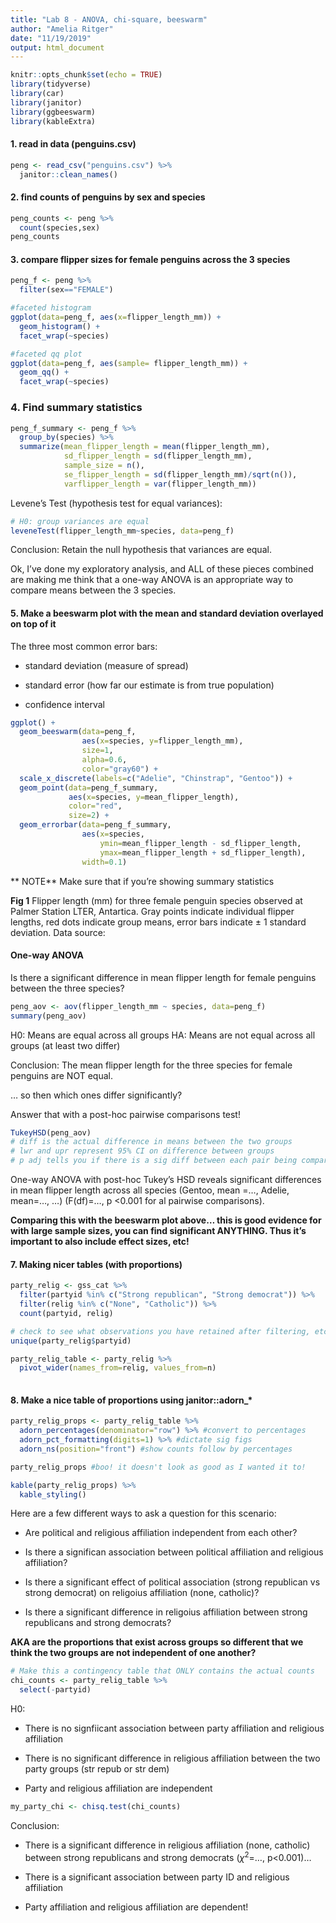 ```yaml
---
title: "Lab 8 - ANOVA, chi-square, beeswarm"
author: "Amelia Ritger"
date: "11/19/2019"
output: html_document
---
```


```r
knitr::opts_chunk$set(echo = TRUE)
library(tidyverse)
library(car)
library(janitor)
library(ggbeeswarm)
library(kableExtra)
```

#### 1. read in data (penguins.csv)
```r
peng <- read_csv("penguins.csv") %>%
  janitor::clean_names()
```

#### 2. find counts of penguins by sex and species
```r
peng_counts <- peng %>%
  count(species,sex)
peng_counts
```

#### 3. compare flipper sizes for female penguins across the 3 species
```r
peng_f <- peng %>%
  filter(sex=="FEMALE")

#faceted histogram
ggplot(data=peng_f, aes(x=flipper_length_mm)) +
  geom_histogram() +
  facet_wrap(~species)

#faceted qq plot
ggplot(data=peng_f, aes(sample= flipper_length_mm)) +
  geom_qq() +
  facet_wrap(~species)
```

### 4. Find summary statistics
```r
peng_f_summary <- peng_f %>%
  group_by(species) %>%
  summarize(mean_flipper_length = mean(flipper_length_mm),
            sd_flipper_length = sd(flipper_length_mm),
            sample_size = n(),
            se_flipper_length = sd(flipper_length_mm)/sqrt(n()),
            varflipper_length = var(flipper_length_mm))
```


Levene's Test (hypothesis test for equal variances):
```r
# H0: group variances are equal
leveneTest(flipper_length_mm~species, data=peng_f)
```

Conclusion: Retain the null hypothesis that variances are equal.

Ok, I've done my exploratory analysis, and ALL of these pieces combined are making me think that a one-way ANOVA is an appropriate way to compare means between the 3 species.

#### 5. Make a beeswarm plot with the mean and standard deviation overlayed on top of it

The three most common error bars:

- standard deviation (measure of spread)

- standard error (how far our estimate is from true population)

- confidence interval 

```r
ggplot() +
  geom_beeswarm(data=peng_f,
                aes(x=species, y=flipper_length_mm),
                size=1,
                alpha=0.6,
                color="gray60") +
  scale_x_discrete(labels=c("Adelie", "Chinstrap", "Gentoo")) +
  geom_point(data=peng_f_summary,
             aes(x=species, y=mean_flipper_length),
             color="red",
             size=2) +
  geom_errorbar(data=peng_f_summary,
                aes(x=species,
                    ymin=mean_flipper_length - sd_flipper_length,
                    ymax=mean_flipper_length + sd_flipper_length), 
                width=0.1)
```

** NOTE** Make sure that if you're showing summary statistics

**Fig 1** Flipper length (mm) for three female penguin species observed at Palmer Station LTER, Antartica. Gray points indicate individual flipper lengths, red dots indicate group means, error bars indicate $\pm$ 1 standard deviation. Data source:

#### One-way ANOVA

Is there a significant difference in mean flipper length for female penguins between the three species?
```r
peng_aov <- aov(flipper_length_mm ~ species, data=peng_f)
summary(peng_aov)
```

H0: Means are equal across all groups
HA: Means are not equal across all groups (at least two differ)

Conclusion: The mean flipper length for the three species for female penguins are NOT equal.

... so then which ones differ significantly?

Answer that with a post-hoc pairwise comparisons test!
```r
TukeyHSD(peng_aov)
# diff is the actual difference in means between the two groups
# lwr and upr represent 95% CI on difference between groups
# p adj tells you if there is a sig diff between each pair being compared
```

One-way ANOVA with post-hoc Tukey's HSD reveals significant differences in mean flipper length across all species (Gentoo, mean =..., Adelie, mean=..., ...) (F(df)=..., p <0.001 for al pairwise comparisons).

**Comparing this with the beeswarm plot above... this is good evidence for with large sample sizes, you can find significant ANYTHING. Thus it's important to also include effect sizes, etc!**

#### 7. Making nicer tables (with proportions)
```r
party_relig <- gss_cat %>%
  filter(partyid %in% c("Strong republican", "Strong democrat")) %>%
  filter(relig %in% c("None", "Catholic")) %>%
  count(partyid, relig)

# check to see what observations you have retained after filtering, etc
unique(party_relig$partyid)

party_relig_table <- party_relig %>%
  pivot_wider(names_from=relig, values_from=n)
  
```

#### 8. Make a nice table of proportions using janitor::adorn_*
```r
party_relig_props <- party_relig_table %>%
  adorn_percentages(denominator="row") %>% #convert to percentages
  adorn_pct_formatting(digits=1) %>% #dictate sig figs
  adorn_ns(position="front") #show counts follow by percentages

party_relig_props #boo! it doesn't look as good as I wanted it to!

kable(party_relig_props) %>%
  kable_styling()
```

Here are a few different ways to ask a question for this scenario:

- Are political and religious affiliation independent from each other?

- Is there a significan association between political affiliation and religious affiliation?

- Is there a significant effect of political association (strong republican vs strong democrat) on religoius affiliation (none, catholic)?

- Is there a significant difference in religoius affiliation between strong republicans and strong democrats?

**AKA are the proportions that exist across groups so different that we think the two groups are not independent of one another?**

```r
# Make this a contingency table that ONLY contains the actual counts
chi_counts <- party_relig_table %>%
  select(-partyid)
```

H0:

- There is no signfiicant association between party affiliation and religious affiliation

- There is no significant difference in religious affiliation between the two party groups (str repub or str dem)

- Party and religious affiliation are independent

```r
my_party_chi <- chisq.test(chi_counts)
```

Conclusion:

- There is a significant difference in religious affiliation (none, catholic) between strong republicans and strong democrats ($\chi^2$=..., p<0.001)...

- There is a significant association between party ID and religious affiliation

- Party affiliation and religious affiliation are dependent!


